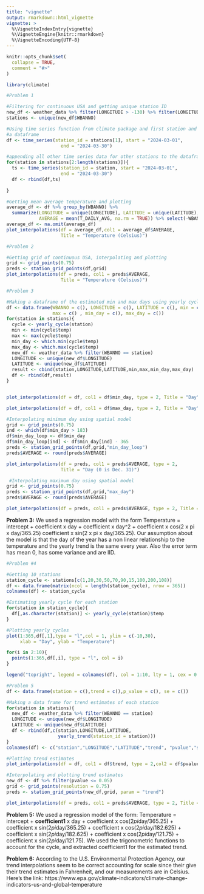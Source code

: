 ```yaml
---
title: "vignette"
output: rmarkdown::html_vignette
vignette: >
  %\VignetteIndexEntry{vignette}
  %\VignetteEngine{knitr::rmarkdown}
  %\VignetteEncoding{UTF-8}
---
```


```r
knitr::opts_chunk$set(
  collapse = TRUE,
  comment = "#>"
)
```

```r
library(climate)
```


```r
#Problem 1

#Filtering for continuous USA and getting unique station ID
new_df <- weather_data %>% filter(LONGITUDE > -130) %>% filter(LONGITUDE < 0)
stations <- unique(new_df$WBANNO)

#Using time series function from climate package and first station and making it
#a dataframe
df <- time_series(station_id = stations[1], start = "2024-03-01", 
                    end = "2024-03-30")

#appending all other time series data for other stations to the dataframe above
for(station in stations[2:length(stations)]){
  ts <- time_series(station_id = station, start = "2024-03-01", 
                    end = "2024-03-30")
  df <- rbind(df,ts)
  
}

#Getting mean average temperature and plotting
average_df <- df %>% group_by(WBANNO) %>% 
  summarize(LONGITUDE = unique(LONGITUDE), LATITUDE = unique(LATITUDE), 
            AVERAGE = mean(T_DAILY_AVG, na.rm = TRUE)) %>% select(-WBANNO)
average_df <- na.omit(average_df)
plot_interpolations(df = average_df,col1 = average_df$AVERAGE, 
                    Title = "Temperature (Celsius)")

```

```r
#Problem 2

#Getting grid of continuous USA, interpolating and plotting
grid <- grid_points(0.75)
preds <- station_grid_points(df,grid)
plot_interpolations(df = preds, col1 = preds$AVERAGE, 
                    Title = "Temperature (Celsius)")
```
```r
#Problem 3

#Making a dataframe of the estimated min and max days using yearly cycle function
df <- data.frame(WBANNO = c(), LONGITUDE = c(), LATITUDE = c(), min = c(), 
                 max = c() , min_day = c(), max_day = c())
for(station in stations){
  cycle <- yearly_cycle(station)
  min <- min(cycle$temp)
  max <- max(cycle$temp)
  min_day <- which.min(cycle$temp)
  max_day <- which.max(cycle$temp)
  new_df <- weather_data %>% filter(WBANNO == station)
  LONGITUDE <- unique(new_df$LONGITUDE)
  LATITUDE <- unique(new_df$LATITUDE)
  result <- cbind(station,LONGITUDE,LATITUDE,min,max,min_day,max_day)
  df <- rbind(df,result)
}


plot_interpolations(df = df, col1 = df$min_day, type = 2, Title = "Day")

plot_interpolations(df = df, col1 = df$max_day, type = 2, Title = "Day")

#Interpolating minimum day using spatial model 
grid <- grid_points(0.75)
ind <- which(df$min_day > 183) 
df$min_day_loop <- df$min_day
df$min_day_loop[ind] <- df$min_day[ind] - 365
preds <- station_grid_points(df,grid,"min_day_loop")
preds$AVERAGE <- round(preds$AVERAGE)

plot_interpolations(df = preds, col1 = preds$AVERAGE, type = 2, 
                    Title = "Day (0 is Dec. 31)")

 #Interpolating maximum day using spatial model 
grid <- grid_points(0.75)
preds <- station_grid_points(df,grid,"max_day")
preds$AVERAGE <- round(preds$AVERAGE)

plot_interpolations(df = preds, col1 = preds$AVERAGE, type = 2, Title = "Day")
```
**Problem 3:** We used a regression model with the form 
Temperature = intercept + coefficient x day + coefficient x day^2 + 
coefficient x cos(2 x pi x day/365.25) coefficient x sin(2 x pi x day/365.25).
Our assumption about the model is that the day of the year has a non linear 
relationship to the temperature and the yearly trend is the same every year. 
Also the error term has mean 0, has some variance and are IID.

```r
#Problem #4

#Getting 10 stations
station_cycle <- stations[c(1,20,30,50,70,90,15,100,200,108)]
df <- data.frame(matrix(ncol = length(station_cycle), nrow = 365))
colnames(df) <- station_cycle

#Estimating yearly cycle for each station
for(station in station_cycle){
  df[,as.character(station)] <- yearly_cycle(station)$temp
}

#Plotting yearly cycles
plot(1:365,df[,1],type = "l",col = 1, ylim = c(-10,30), 
     xlab = "Day", ylab = "Temperature")

for(i in 2:10){
  points(1:365,df[,i], type = "l", col = i)
}

legend("topright", legend = colnames(df), col = 1:10, lty = 1, cex = 0.8)
```

```r
#Problem 5
df <- data.frame(station = c(),trend = c(),p_value = c(), se = c())

#Making a data frame for trend estimates of each station
for(station in stations){
  new_df <- weather_data %>% filter(WBANNO == station)
  LONGITUDE <- unique(new_df$LONGITUDE)
  LATITUDE <- unique(new_df$LATITUDE)
  df <- rbind(df,c(station,LONGITUDE,LATITUDE,
                   yearly_trend(station_id = station)))
}
colnames(df) <- c("station","LONGITUDE","LATITUDE","trend", "pvalue","se")

#Plotting trend estimates
plot_interpolations(df = df, col1 = df$trend, type = 2,col2 = df$pvalue, Title = "Trend", size_name = "p_value")

#Interpolating and plotting trend estimates
new_df <- df %>% filter(pvalue <= 0.05)
grid <- grid_points(resolution = 0.75)
preds <- station_grid_points(new_df,grid, param = "trend")

plot_interpolations(df = preds, col1 = preds$AVERAGE, type = 2, Title = "Trend")
```
**Problem 5:** We used a regression model of the form:
Temperature = intercept + **coefficient1** x day + coefficient x cos(2*pi*day/365.25) + coefficient x sin(2*pi*day/365.25) + coefficient x cos(2*pi*day/182.625) +
coefficient x sin(2*pi*day/182.625) + coefficient x cos(2*pi*day/121.75) + 
coefficient x sin(2*pi*day/121.75). We used the trigonometric functions to 
account for the cycle, and extracted coefficient1 for the estimated trend.


**Problem 6:** According to the U.S. Environmental Protection Agency, our trend
interpolations seem to be correct accounting for scale since their give
their trend estimates in Fahrenheit, and our measurements are in Celsius. 
Here's the link:
https://www.epa.gov/climate-indicators/climate-change-indicators-us-and-global-temperature
